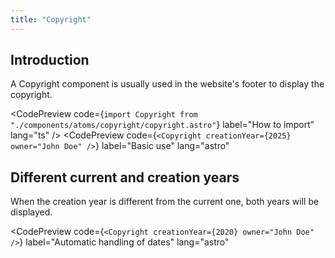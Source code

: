 ```yaml
---
title: "Copyright"
---
```



## Introduction

A Copyright component is usually used in the website's footer to display the copyright.

<CodePreview
  code={`import Copyright from "./components/atoms/copyright/copyright.astro"`}
  label="How to import"
  lang="ts"
/>
<CodePreview
  code={`<Copyright creationYear={2025} owner="John Doe" />`}
  label="Basic use"
  lang="astro"
>
  <Copyright creationYear={2025} owner="John Doe" />
</CodePreview>

## Different current and creation years

When the creation year is different from the current one, both years will be displayed.

<CodePreview
  code={`<Copyright creationYear={2020} owner="John Doe" />`}
  label="Automatic handling of dates"
  lang="astro"
>
  <Copyright creationYear={2020} owner="John Doe" />
</CodePreview>
